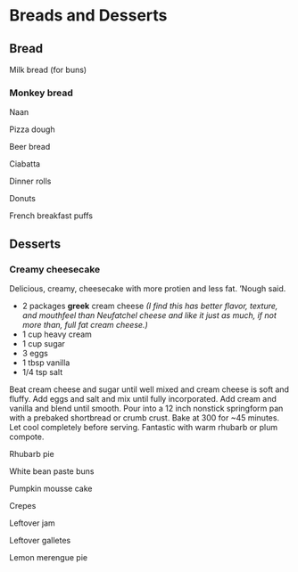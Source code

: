 # Breads and Desserts


## Bread

Milk bread (for buns)

### Monkey bread {#monkey}

Naan

Pizza dough

Beer bread

Ciabatta

Dinner rolls

Donuts

French breakfast puffs


## Desserts

### Creamy cheesecake {.unnumbered #cheesecake}

Delicious, creamy, cheesecake with more protien and less fat. 'Nough said.

::::{.blackbox data-latex=""}

- 2 packages **greek** cream cheese *(I find this has better flavor, texture, and mouthfeel than Neufatchel cheese and like it just as much, if not more than, full fat cream cheese.)*
- 1 cup heavy cream
- 1 cup sugar
- 3 eggs
- 1 tbsp vanilla
- 1/4 tsp salt

::::

Beat cream cheese and sugar until well mixed and cream cheese is soft and fluffy. Add eggs and salt and mix until fully incorporated. Add cream and vanilla and blend until smooth. Pour into a 12 inch nonstick springform pan with a prebaked shortbread or crumb crust. Bake at 300 for ~45 minutes. Let cool completely before serving. Fantastic with warm rhubarb or plum compote.

Rhubarb pie

White bean paste buns

Pumpkin mousse cake

Crepes

Leftover jam

Leftover galletes

Lemon merengue pie


